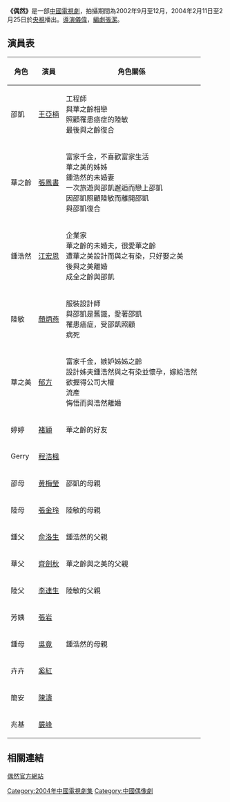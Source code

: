 {{unreferenced|time=2010-01-20T10:22:24+00:00}}
{{otheruses|偶然}}
{{電視節目信息框
| 名稱       = 偶然
| 類型       = [[時裝劇|時裝劇]]
| 導演       = [[儀偉|儀偉]]
| 顧問       = 
| 編劇       = [[張潔|張潔]]
| 演出       = 參見演員列表
| 製作人       = 
| 標語         =
| 國家       = {{PRC}}
| 語言       = [[國語|國語]]
| 集數       = 29集
| 每集長     = 
| 製作單位       = 
| 電視臺     = [[中国中央电视台|央視]]
| 開始       = 2004年2月11日
| 結束       = 2004年2月25日
| 官方網站   = https://web.archive.org/web/20120806133513/http://space.dianshiju.cctv.com/podcast/ouran
}}

'''《偶然》'''是一部[[中國電視劇|中國電視劇]]，拍攝期間為2002年9月至12月，2004年2月11日至2月25日於[[中国中央电视台|央視]]播出。[[導演|導演]][[儀偉|儀偉]]，[[編劇|編劇]][[張潔|張潔]]。

==演員表==

{| border="1" class="wikitable"
|- 
!角色!!演員!!角色關係
|- 
|邵凱||[[王亞楠|王亞楠]]||工程師<br />與華之齡相戀<br />照顧罹患癌症的陸敏<br />最後與之齡復合
|-
|華之齡||[[張鳳書|張鳳書]]||富家千金，不喜歡富家生活<br />華之美的姊姊<br />鍾浩然的未婚妻<br />一次旅遊與邵凱邂逅而戀上邵凱<br />因邵凱照顧陸敏而離開邵凱<br />與邵凱復合
|-
|鍾浩然||[[江宏恩|江宏恩]]||企業家<br />華之齡的未婚夫，很愛華之齡<br />遭華之美設計而與之有染，只好娶之美<br />後與之美離婚<br />成全之齡與邵凱
|-
|陸敏||[[顏炳燕|顏炳燕]]||服裝設計師<br />與邵凱是舊識，愛著邵凱<br />罹患癌症，受邵凱照顧<br />病死
|-
|華之美||[[郁方|郁方]]||富家千金，嫉妒姊姊之齡<br />設計姊夫鍾浩然與之有染並懷孕，嫁給浩然<br />欲握得公司大權<br />流產<br />悔悟而與浩然離婚
|-
|婷婷||[[褚穎|褚穎]]||華之齡的好友
|-
|Gerry||[[程浩楓|程浩楓]]||
|-
|邵母||[[黄梅瑩|黄梅瑩]]||邵凱的母親
|-
|陸母||[[張金玲|張金玲]]||陸敏的母親
|-
|鍾父||[[俞洛生|俞洛生]]||鍾浩然的父親
|-
|華父||[[齊劍秋|齊劍秋]]||華之齡與之美的父親
|-
|陸父||[[李連生_(演員)|李連生]]||陸敏的父親
|-
|芳姨||[[張岩|張岩]]||
|-
|鍾母||[[吳竟|吳竟]]||鍾浩然的母親
|-
|卉卉||[[奚紅|奚紅]]||
|-
|簡安||[[陳濤_(演員)|陳濤]]||
|-
|兆基||[[嚴峰|嚴峰]]||
|}

==相關連結==

[https://web.archive.org/web/20120806133513/http://space.dianshiju.cctv.com/podcast/ouran 偶然官方網站]

[[Category:2004年中國電視劇集|Category:2004年中國電視劇集]]
[[Category:中國偶像劇|Category:中國偶像劇]]